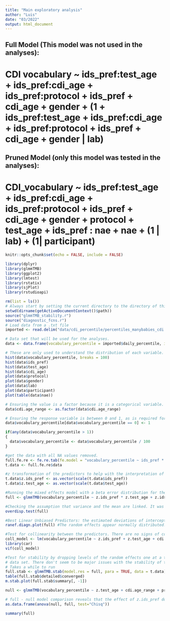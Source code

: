 ```yaml
---
title: "Main exploratory analysis"
author: "Luis"
date: "03/2022"
output: html_document
---
```

## Full Model (This model was not used in the analyses):
# CDI vocabulary ~  ids_pref:test_age + ids_pref:cdi_age + ids_pref:protocol + ids_pref + cdi_age + gender + (1 + ids_pref:test_age + ids_pref:cdi_age + ids_pref:protocol + ids_pref + cdi_age + gender | lab)
## Pruned Model (only this model was tested in the analyses):
# CDI_vocabulary ~  ids_pref:test_age + ids_pref:cdi_age + ids_pref:protocol + ids_pref + cdi_age + gender + protocol + test_age + ids_pref : nae + nae + (1 | lab) + (1| participant)
```r
knitr::opts_chunk$set(echo = FALSE, include = FALSE)
```

```r
library(dplyr)
library(glmmTMB)
library(ggplot2)
library(lmtest)
library(rstatix)
library(sjPlot)
library(rstudioapi) 
```

```r
rm(list = ls())
# Always start by setting the current directory to the directory of this script file.
setwd(dirname(getActiveDocumentContext()$path))
source("glmmTMB_stability.r")
source("diagnostic_fcns.r")
# Load data from a .txt file
imported <- read.delim("data/cdi_percentile/percentiles_manybabies_cdi.txt", stringsAsFactors = TRUE, header = TRUE) 

# Data set that will be used for the analyses.
data <- data.frame(vocabulary_percentile = imported$daily_percentile, ids_pref = imported$IDS_pref, test_age = imported$age_days, cdi_age = imported$CDI.agedays, protocol = imported$method, gender = imported$gender, lab = imported$labid, participant = imported$subid_unique, nae = imported$nae, vocab_nwords = imported$vocab_nwords, cdi.age_range = imported$CDI.agerange)

# These are only used to understand the distribution of each variable.
hist(data$vocabulary_percentile, breaks = 100)
hist(data$ids_pref)
hist(data$test_age)
hist(data$cdi_age)
plot(data$protocol)
plot(data$gender)
plot(data$lab)
plot(data$participant)
plot(table(data$nae))

# Ensuring the value is a factor because it is a categorical variable.
data$cdi.age_range <- as.factor(data$cdi.age_range)

# Ensuring the response variable is between 0 and 1, as is required for a beta error model.
data$vocabulary_percentile[data$vocabulary_percentile == 0] <- 1

if(any(data$vocabulary_percentile > 1))
{
  data$vocabulary_percentile <- data$vocabulary_percentile / 100
}

#get the data with all NA values removed.
full.fe.re <- fe.re.tab(fe.model = "vocabulary_percentile ~ ids_pref * test_age + ids_pref * cdi.age_range + ids_pref * protocol + ids_pref * nae + gender", re = c("lab", "participant"), data = data)
t.data <- full.fe.re$data

#z transformation of the predictors to help with the interpretation of the model.
t.data$z.ids_pref <- as.vector(scale(t.data$ids_pref))
t.data$z.test_age <- as.vector(scale(t.data$test_age))

#Running the mixed effects model with a beta error distribution for the response variable.
full <- glmmTMB(vocabulary_percentile ~ z.ids_pref * z.test_age + z.ids_pref * cdi.age_range + z.ids_pref * protocol + z.ids_pref * nae + gender + (1 |lab) + (1 | participant), family = beta_family(link = "logit"), data = t.data)

#Checking the assumption that variance and the mean are linked. It was met with this model.
overdisp.test(full)

#Best Linear Unbiased Predictors: the estimated deviations of intercepts and slopes from the respective common average, per level of the random effects.
ranef.diagn.plot(full) #The random effects appear normally distributed.

#Test for collinearity between the predictors. There are no signs of collinearity.
coll_model <- lm(vocabulary_percentile ~ z.ids_pref + z.test_age + cdi.age_range + protocol + nae + gender, data = t.data)
library(car)
vif(coll_model)

#Test for stability by dropping levels of the random effects one at a time and comparing the estimates derived from models fitted on the respective subsets with those obtained for the full
# data set. There don't seem to be major issues with the stability of the model coefficients.
# Takes a while to run
full.stab <- glmmTMB.stab(model.res = full, para = TRUE, data = t.data)
table(full.stab$detailed$converged)
m.stab.plot(full.stab$summary[, -1])

null <- glmmTMB(vocabulary_percentile ~ z.test_age + cdi.age_range + protocol + nae + gender + (1 | lab) + (1 | participant), family = beta_family(link = "logit"), data = t.data)

# full - null model comparison reveals that the effect of z.ids_pref doesn't significantly improve the model fit.
as.data.frame(anova(null, full, test="Chisq"))

summary(full)
```

